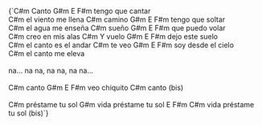 <LyricsAndChords>
  {`C#m
Canto
          G#m     E  F#m
tengo que cantar
<br data-separator />
            C#m
el viento me llena
C#m
camino
          G#m    E  F#m
tengo que soltar
<br data-separator />
          C#m
el agua me enseña
C#m
sueño
          G#m   E  F#m
que puedo volar
<br data-separator />
           C#m
creo en mis alas
C#m
Y vuelo
          G#m   E  F#m
dejo este suelo
<br data-separator />
              C#m
el canto es el andar
C#m
te veo
             G#m   E  F#m
soy desde el cielo
<br data-separator />
           C#m
el canto me eleva
<br data-separator />
<br data-separator />
na... na na, na na, na na...
<br data-separator />
<br data-separator />
C#m
canto
       G#m   E  F#m
veo chiquito
C#m
canto                     (bis)
<br data-separator />
<br data-separator />
C#m
préstame tu sol
     G#m
vida préstame tu sol
     E     F#m    C#m
vida préstame  tu  sol    (bis)`}
</LyricsAndChords>
